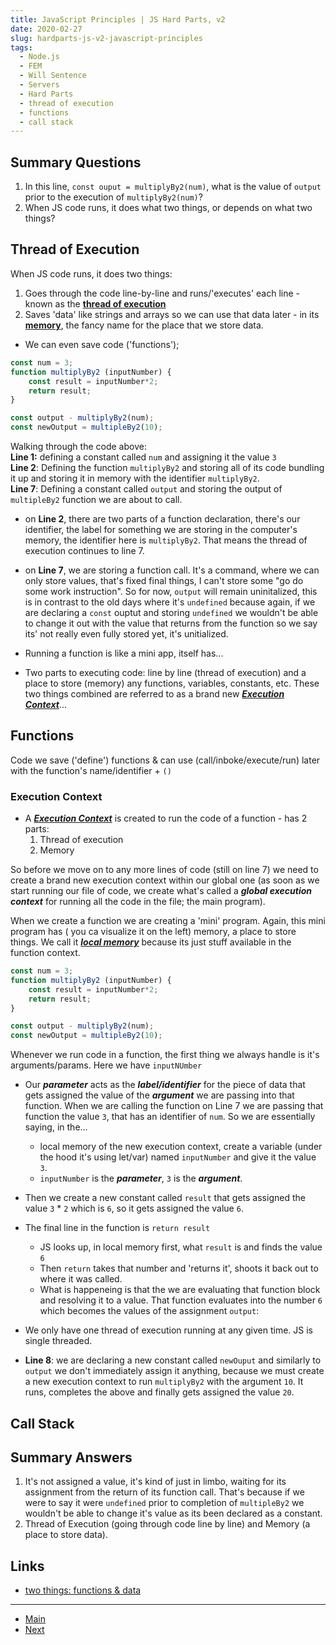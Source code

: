 ```yaml
---
title: JavaScript Principles | JS Hard Parts, v2
date: 2020-02-27
slug: hardparts-js-v2-javascript-principles
tags:
  - Node.js
  - FEM
  - Will Sentence
  - Servers
  - Hard Parts
  - thread of execution
  - functions
  - call stack
---
```

## Summary Questions
1. In this line, `const ouput = multiplyBy2(num)`, what is the value of `output` prior to the execution of `multiplyBy2(num)`?
2. When JS code runs, it does what two things, or depends on what two things?

## Thread of Execution
When JS code runs, it does two things:
1. Goes through the code line-by-line and runs/'executes' each line -known as the [**thread of execution**]()
1. Saves 'data' like strings and arrays so we can use that data later - in its [**memory**](), the fancy name for the place that we store data.

- We can even save code ('functions');

```js {1,2,7}
const num = 3;
function multiplyBy2 (inputNumber) {
    const result = inputNumber*2;
    return result;
}

const output - multiplyBy2(num);
const newOutput = multipleBy2(10);
```
Walking through the code above:          
**Line 1:** defining a constant called `num` and assigning it the value `3`   
**Line 2**: Defining the function `multiplyBy2` and storing all of its code bundling it up and storing it in memory with the identifier `multiplyBy2`.   
**Line 7**: Defining a constant called `output` and storing the output of `multipleBy2` function we are about to call.

- on **Line 2**, there are two parts of a function declaration, there's our identifier, the label for something we are storing in the computer's memory, the identifier here is `multiplyBy2`. That means the thread of execution continues to line 7.
- on **Line 7**, we are storing a function call. It's a command, where we can only store values, that's fixed final things, I can't store some "go do some work instruction". So for now, `output` will remain uninitalized, this is in contrast to the old days where it's `undefined` because again, if we are declaring a `const` ouptut and storing `undefined` we wouldn't be able to change it out with the value that returns from the function so we say its' not really even fully stored yet, it's unitialized.

- Running a function is like a mini app, itself has...
- Two parts to executing code: line by line (thread of execution) and a place to store (memory) any functions, variables, constants, etc. These two things combined are referred to as a brand new [***Execution Context***]()...

## Functions 
Code we save ('define') functions & can use (call/inboke/execute/run) later with the function's name/identifier + `()`

### Execution Context
- A [***Execution Context***]() is created to run the code of a function - has 2 parts:  
    1. Thread of execution
    1. Memory 

So before we move on to any more lines of code (still on line 7) we need to create a brand new execution context within our global one (as soon as we start running our file of code, we create what's called a ***global execution context*** for running all the code in the file; the main program).

When we create a function we are creating a 'mini' program.
Again, this mini program has ( you ca visualize it on the left) memory, a place to store things. We call it [***local memory***]() because its just stuff available in the function context. 

```js {2-5,7}
const num = 3;
function multiplyBy2 (inputNumber) {
    const result = inputNumber*2;
    return result;
}

const output - multiplyBy2(num);
const newOutput = multipleBy2(10);
```
Whenever we run code in a function, the first thing we always handle is it's arguments/params. Here we have `inputNUmber`
- Our ***parameter*** acts as the ***label/identifier*** for the piece of data that gets assigned the value of the ***argument*** we are passing into that function. When we are calling the function on Line 7 we are passing that function the value `3`, that has an identifier of `num`. So we are essentially saying, in the...
    - local memory of the new execution context, create a variable (under the hood it's using let/var) named `inputNumber` and give it the value `3`.
    - `inputNumber` is the ***parameter***, `3` is the ***argument***.
- Then we create a new constant called `result` that gets assigned the value `3` * `2` which is `6`, so it gets assigned the value `6`.
- The final line in the function is `return result`
    - JS looks up, in local memory first, what `result` is and finds the value `6`
    - Then `return` takes that number and 'returns it', shoots it back out to where it was called.
    - What is happeneing is that the we are evaluating that function block and resolving it to a value. That function evaluates into the number `6` which becomes the values of the assignment `output`: 

- We only have one thread of execution running at any given time. JS is single threaded.

- **Line 8**: we are declaring a new constant called `newOuput` and similarly to `output` we don't immediately assign it anything, because we must create a new execution context to run `multiplyBy2` with the argument `10`. It runs, completes the above and finally gets assigned the value `20`.

## Call Stack

## Summary Answers
1. It's not assigned a value, it's kind of just in limbo, waiting for its assignment from the return of its function call. That's because if we were to say it were `undefined` prior to completion of `multipleBy2` we wouldn't be able to change it's value as its been declared as a constant.
2. Thread of Execution (going through code line by line) and Memory (a place to store data).

## Links
- [two things: functions & data](/sicp-js-elements-of-programming)
----
- [Main](/hardparts-js-v2-main)
- [Next](hardparts-js-v2-javascript-principles)